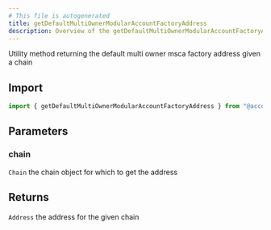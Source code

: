 ```yaml
---
# This file is autogenerated
title: getDefaultMultiOwnerModularAccountFactoryAddress
description: Overview of the getDefaultMultiOwnerModularAccountFactoryAddress method
---
```



Utility method returning the default multi owner msca factory address given a chain

## Import

```ts
import { getDefaultMultiOwnerModularAccountFactoryAddress } from "@account-kit/smart-contracts";
```

## Parameters

### chain

`Chain`
the chain object for which to get the address

## Returns

`Address`
the address for the given chain
